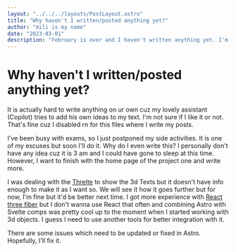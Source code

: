 ```yaml
---
layout: "../../../layouts/PostLayout.astro"
title: "Why haven't I written/posted anything yet?"
author: "mili is my name"
date: "2023-03-01"
description: "February is over and I haven't written anything yet. I'm going to write about it."
---
```



# Why haven't I written/posted anything yet?

It is actually hard to write anything on ur own cuz my lovely assistant (Copilot) tries to add
his own ideas to my text. I'm not sure if I like it or not. That's fine cuz I disabled rn for this files
where I write my posts.

I've been busy with exams, so I just postponed my side activities. It is one of my excuses but soon I'll do it.
Why do I even write this? I personally don't have any idea cuz it is 3 am and I could have gone to sleep at this time.
However, I want to finish with the home page of the project one and write more.

I was dealing with the [Threlte](https://threlte.xyz/) to show the 3d Texts but it doesn't have info enough to make it
as I want so. We will see it how it goes further but for now, I'm fine but it'd be better next time. I got more experience
with [React three fiber](https://docs.pmnd.rs/react-three-fiber/getting-started/introduction) but I don't wanna use
React that often and combining Astro with Svelte comps was pretty cool up to the moment when I started working with 3d objects.
I guess I need to use another tools for better integration with it.

There are some issues which need to be updated or fixed in Astro. Hopefully, I'll fix it.
